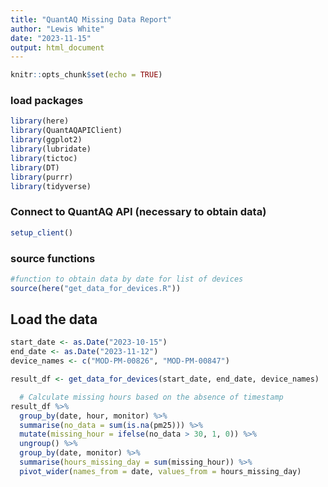 ```yaml
---
title: "QuantAQ Missing Data Report"
author: "Lewis White"
date: "2023-11-15"
output: html_document
---
```


```r
knitr::opts_chunk$set(echo = TRUE)
```

### load packages 
```r
library(here)
library(QuantAQAPIClient)
library(ggplot2)
library(lubridate)
library(tictoc)
library(DT)
library(purrr)
library(tidyverse)
```

### Connect to QuantAQ API (necessary to obtain data)

```r
setup_client()
```

### source functions
```r
#function to obtain data by date for list of devices
source(here("get_data_for_devices.R"))
```

## Load the data
```r
start_date <- as.Date("2023-10-15")
end_date <- as.Date("2023-11-12")
device_names <- c("MOD-PM-00826", "MOD-PM-00847")

result_df <- get_data_for_devices(start_date, end_date, device_names)
```


```r
  # Calculate missing hours based on the absence of timestamp
result_df %>%
  group_by(date, hour, monitor) %>%
  summarise(no_data = sum(is.na(pm25))) %>%
  mutate(missing_hour = ifelse(no_data > 30, 1, 0)) %>%
  ungroup() %>%
  group_by(date, monitor) %>%
  summarise(hours_missing_day = sum(missing_hour)) %>%
  pivot_wider(names_from = date, values_from = hours_missing_day)
```









